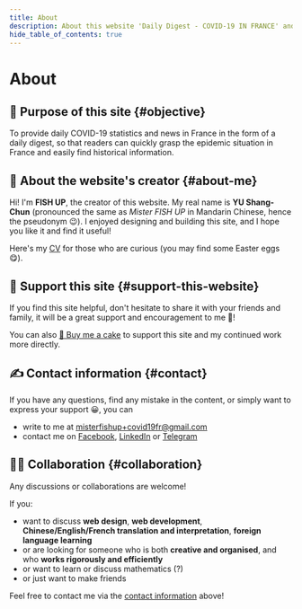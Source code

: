 ```yaml
---
title: About
description: About this website 'Daily Digest - COVID-19 IN FRANCE' and its creator FISH UP.
hide_table_of_contents: true
---
```


<h1 className="pages--h1">About</h1>

## 🎯 Purpose of this site {#objective}

To provide daily COVID-19 statistics and news in France in the form of a daily digest, so that readers can quickly grasp the epidemic situation in France and easily find historical information.

## 🌱 About the website's creator {#about-me}

Hi! I'm **FISH UP**, the creator of this website. My real name is **YU Shang-Chun** (pronounced the same as _Mister FISH UP_ in Mandarin Chinese, hence the pseudonym 😉). I enjoyed designing and building this site, and I hope you like it and find it useful!

Here's my [CV](https://cv.misterfishup.com/) for those who are curious (you may find some Easter eggs 😋).

## 🤗 Support this site {#support-this-website}

If you find this site helpful, don't hesitate to share it with your friends and family, it will be a great support and encouragement to me 💪!

You can also [🍰 Buy me a cake](https://www.buymeacoffee.com/misterfishup) to support this site and my continued work more directly.

## ✍️ Contact information {#contact}

If you have any questions, find any mistake in the content, or simply want to express your support 😀, you can

- write to me at [misterfishup+covid19fr@gmail.com](mailto:misterfishup+covid19fr@gmail.com)
- contact me on [Facebook](https://www.facebook.com/profile.php?id=100000697055529), [LinkedIn](https://www.linkedin.com/in/shang-chun-yu/) or [Telegram](https://t.me/fish_up)

## 👋🏼 Collaboration {#collaboration}

Any discussions or collaborations are welcome!

If you:

- want to discuss **web design**, **web development**, **Chinese/English/French translation and interpretation**, **foreign language learning**
- or are looking for someone who is both **creative and organised**, and who **works rigorously and efficiently**
- or want to learn or discuss mathematics (?)
- or just want to make friends

Feel free to contact me via the [contact information](#contact) above!
